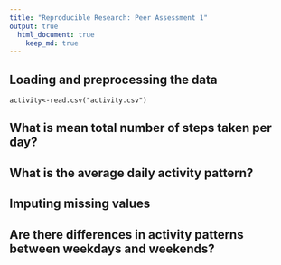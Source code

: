 ```yaml
---
title: "Reproducible Research: Peer Assessment 1"
output: true
  html_document: true
    keep_md: true
---
```



## Loading and preprocessing the data
```
activity<-read.csv("activity.csv")
```

## What is mean total number of steps taken per day?



## What is the average daily activity pattern?



## Imputing missing values



## Are there differences in activity patterns between weekdays and weekends?
